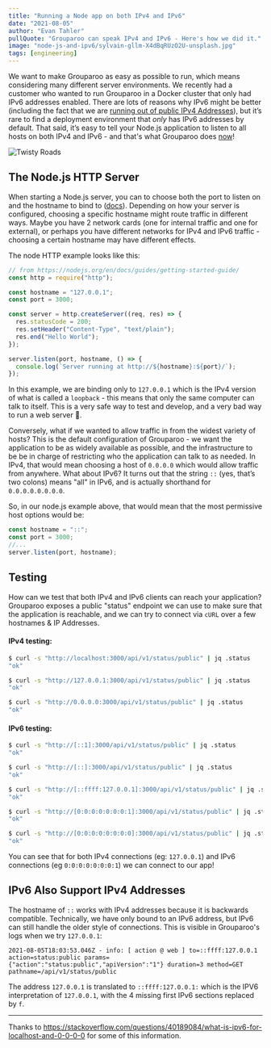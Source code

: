 ```yaml
---
title: "Running a Node app on both IPv4 and IPv6"
date: "2021-08-05"
author: "Evan Tahler"
pullQuote: "Grouparoo can speak IPv4 and IPv6 - Here's how we did it."
image: "node-js-and-ipv6/sylvain-gllm-X4dBqRUzO2U-unsplash.jpg"
tags: [engineering]
---
```


We want to make Grouparoo as easy as possible to run, which means considering many different server environments. We recently had a customer who wanted to run Grouparoo in a Docker cluster that only had IPv6 addresses enabled. There are lots of reasons why IPv6 might be better (including the fact that we are [running out of public IPv4 Addresses](https://en.wikipedia.org/wiki/IPv4_address_exhaustion)), but it’s rare to find a deployment environment that _only_ has IPv6 addresses by default. That said, it’s easy to tell your Node.js application to listen to all hosts on both IPv4 and IPv6 - and that's what Grouparoo does [now](https://github.com/grouparoo/grouparoo/pull/2127)!

<Image
  centered
  source="https://unsplash.com/photos/X4dBqRUzO2U"
  alt="Twisty Roads"
  src="node-js-and-ipv6/sylvain-gllm-X4dBqRUzO2U-unsplash.jpg"
  width={800}
  height={1000}
/>

## The Node.js HTTP Server

When starting a Node.js server, you can to choose both the port to listen on and the hostname to bind to ([docs](https://nodejs.org/api/net.html#net_class_net_server)). Depending on how your server is configured, choosing a specific hostname might route traffic in different ways. Maybe you have 2 network cards (one for internal traffic and one for external), or perhaps you have different networks for IPv4 and IPv6 traffic - choosing a certain hostname may have different effects.

The node HTTP example looks like this:

```ts
// from https://nodejs.org/en/docs/guides/getting-started-guide/
const http = require("http");

const hostname = "127.0.0.1";
const port = 3000;

const server = http.createServer((req, res) => {
  res.statusCode = 200;
  res.setHeader("Content-Type", "text/plain");
  res.end("Hello World");
});

server.listen(port, hostname, () => {
  console.log(`Server running at http://${hostname}:${port}/`);
});
```

In this example, we are binding only to `127.0.0.1` which is the IPv4 version of what is called a `loopback` - this means that only the same computer can talk to itself. This is a very safe way to test and develop, and a very bad way to run a web server 🤣.

Conversely, what if we wanted to allow traffic in from the widest variety of hosts? This is the default configuration of Grouparoo - we want the application to be as widely available as possible, and the infrastructure to be be in charge of restricting who the application can talk to as needed. In IPv4, that would mean choosing a host of `0.0.0.0` which would allow traffic from anywhere. What about IPv6? It turns out that the string `::` (yes, that’s two colons) means "all" in IPv6, and is actually shorthand for `0.0.0.0.0.0.0.0`.

So, in our node.js example above, that would mean that the most permissive host options would be:

```ts
const hostname = "::";
const port = 3000;
//...
server.listen(port, hostname);
```

## Testing

How can we test that both IPv4 and IPv6 clients can reach your application? Grouparoo exposes a public "status" endpoint we can use to make sure that the application is reachable, and we can try to connect via `cURL` over a few hostnames & IP Addresses.

#### IPv4 testing:

```bash
$ curl -s "http://localhost:3000/api/v1/status/public" | jq .status
"ok"

$ curl -s "http://127.0.0.1:3000/api/v1/status/public" | jq .status
"ok"

$ curl -s "http://0.0.0.0:3000/api/v1/status/public" | jq .status
"ok"
```

#### IPv6 testing:

```bash
$ curl -s "http://[::1]:3000/api/v1/status/public" | jq .status
"ok"

$ curl -s "http://[::]:3000/api/v1/status/public" | jq .status
"ok"

$ curl -s "http://[::ffff:127.0.0.1]:3000/api/v1/status/public" | jq .status
"ok"

$ curl -s "http://[0:0:0:0:0:0:0:1]:3000/api/v1/status/public" | jq .status
"ok"

$ curl -s "http://[0:0:0:0:0:0:0:0]:3000/api/v1/status/public" | jq .status
"ok"
```

You can see that for both IPv4 connections (eg: `127.0.0.1`) and IPv6 connections (eg `0:0:0:0:0:0:0:1`) we can connect to our app!

## IPv6 Also Support IPv4 Addresses

The hostname of `::` works with IPv4 addresses because it is backwards compatible. Technically, we have only bound to an IPv6 address, but IPv6 can still handle the older style of connections. This is visible in Grouparoo's logs when we try `127.0.0.1`:

```
2021-08-05T18:03:53.046Z - info: [ action @ web ] to=::ffff:127.0.0.1 action=status:public params={"action":"status:public","apiVersion":"1"} duration=3 method=GET pathname=/api/v1/status/public
```

The address `127.0.0.1` is translated to `::ffff:127.0.0.1:` which is the IPV6 interpretation of `127.0.0.1`, with the 4 missing first IPv6 sections replaced by `f`.

---

Thanks to https://stackoverflow.com/questions/40189084/what-is-ipv6-for-localhost-and-0-0-0-0 for some of this information.
